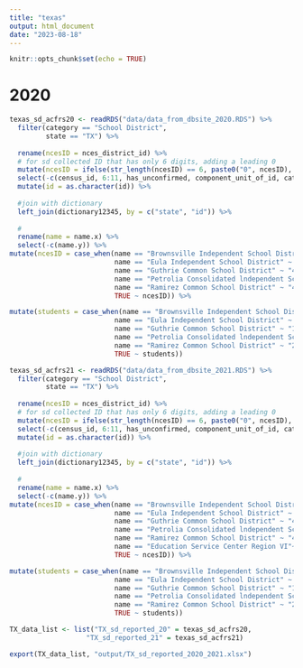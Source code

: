 ```yaml
---
title: "texas"
output: html_document
date: "2023-08-18"
---
```


```r
knitr::opts_chunk$set(echo = TRUE)
```

# 2020

```r
texas_sd_acfrs20 <- readRDS("data/data_from_dbsite_2020.RDS") %>% 
  filter(category == "School District", 
         state == "TX") %>% 
  
  rename(ncesID = nces_district_id) %>% 
  # for sd collected ID that has only 6 digits, adding a leading 0
  mutate(ncesID = ifelse(str_length(ncesID) == 6, paste0("0", ncesID), ncesID)) %>% 
  select(-c(census_id, 6:11, has_unconfirmed, component_unit_of_id, category, ncesID)) %>% arrange(name) %>% 
  mutate(id = as.character(id)) %>% 
  
  #join with dictionary
  left_join(dictionary12345, by = c("state", "id")) %>% 
  
  #
  rename(name = name.x) %>% 
  select(-c(name.y)) %>% 
mutate(ncesID = case_when(name == "Brownsville Independent School District" ~ "4811680", 
                          name == "Eula Independent School District" ~ "4818690", 
                          name == "Guthrie Common School District" ~ "4822020", 
                          name == "Petrolia Consolidated lndependent School District" ~ "4834710", 
                          name == "Ramirez Common School District" ~ "4836420", 
                          TRUE ~ ncesID)) %>% 

mutate(students = case_when(name == "Brownsville Independent School District" ~ "43028", 
                          name == "Eula Independent School District" ~ "426", 
                          name == "Guthrie Common School District" ~ "136", 
                          name == "Petrolia Consolidated lndependent School District" ~ "463", 
                          name == "Ramirez Common School District" ~ "26",
                          TRUE ~ students)) 
```




```r
texas_sd_acfrs21 <- readRDS("data/data_from_dbsite_2021.RDS") %>% 
  filter(category == "School District", 
         state == "TX") %>% 
  
  rename(ncesID = nces_district_id) %>% 
  # for sd collected ID that has only 6 digits, adding a leading 0
  mutate(ncesID = ifelse(str_length(ncesID) == 6, paste0("0", ncesID), ncesID)) %>% 
  select(-c(census_id, 6:11, has_unconfirmed, component_unit_of_id, category, ncesID)) %>% arrange(name) %>% 
  mutate(id = as.character(id)) %>% 
  
  #join with dictionary
  left_join(dictionary12345, by = c("state", "id")) %>% 
  
  #
  rename(name = name.x) %>% 
  select(-c(name.y)) %>% 
mutate(ncesID = case_when(name == "Brownsville Independent School District" ~ "4811680", 
                          name == "Eula Independent School District" ~ "4818690", 
                          name == "Guthrie Common School District" ~ "4822020", 
                          name == "Petrolia Consolidated lndependent School District" ~ "4834710", 
                          name == "Ramirez Common School District" ~ "4836420",
                          name == "Education Service Center Region VI"~ "4800173",
                          TRUE ~ ncesID)) %>% 

mutate(students = case_when(name == "Brownsville Independent School District" ~ "43028", 
                          name == "Eula Independent School District" ~ "426", 
                          name == "Guthrie Common School District" ~ "136", 
                          name == "Petrolia Consolidated lndependent School District" ~ "463", 
                          name == "Ramirez Common School District" ~ "26",
                          TRUE ~ students)) 
```


```r
TX_data_list <- list("TX_sd_reported_20" = texas_sd_acfrs20,
                   "TX_sd_reported_21" = texas_sd_acfrs21)

export(TX_data_list, "output/TX_sd_reported_2020_2021.xlsx")
```

